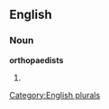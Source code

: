 ==English==

===Noun===
'''orthopaedists'''

# {{plural of|[[orthopaedist]]}}

[[Category:English plurals]]